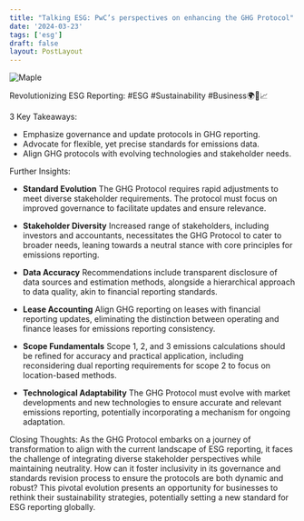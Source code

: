 ```yaml
---
title: "Talking ESG: PwC’s perspectives on enhancing the GHG Protocol"
date: '2024-03-23'
tags: ['esg']
draft: false
layout: PostLayout
---
```


<div className="flex justify-center">
<div className="my-1 w-full px-2 xl:my-1 xl:w-1/2 xl:px-2">
    <img src="https://willpolesa.pythonanywhere.com/static/podcast_thumbnails/recLw7fmz24Lprsmxpodcast_thumbnail.png" alt="Maple" className="mx-auto h-58 w-auto" />
</div>
</div>

Revolutionizing ESG Reporting: #ESG #Sustainability #Business🌍💼📈

3 Key Takeaways:
- Emphasize governance and update protocols in GHG reporting.
- Advocate for flexible, yet precise standards for emissions data.
- Align GHG protocols with evolving technologies and stakeholder needs.

Further Insights:

- **Standard Evolution** 
The GHG Protocol requires rapid adjustments to meet diverse stakeholder requirements. The protocol must focus on improved governance to facilitate updates and ensure relevance.

- **Stakeholder Diversity**
Increased range of stakeholders, including investors and accountants, necessitates the GHG Protocol to cater to broader needs, leaning towards a neutral stance with core principles for emissions reporting.

- **Data Accuracy** 
Recommendations include transparent disclosure of data sources and estimation methods, alongside a hierarchical approach to data quality, akin to financial reporting standards.

- **Lease Accounting** 
Align GHG reporting on leases with financial reporting updates, eliminating the distinction between operating and finance leases for emissions reporting consistency.

- **Scope Fundamentals** 
Scope 1, 2, and 3 emissions calculations should be refined for accuracy and practical application, including reconsidering dual reporting requirements for scope 2 to focus on location-based methods.

- **Technological Adaptability** 
The GHG Protocol must evolve with market developments and new technologies to ensure accurate and relevant emissions reporting, potentially incorporating a mechanism for ongoing adaptation.

Closing Thoughts:
As the GHG Protocol embarks on a journey of transformation to align with the current landscape of ESG reporting, it faces the challenge of integrating diverse stakeholder perspectives while maintaining neutrality. How can it foster inclusivity in its governance and standards revision process to ensure the protocols are both dynamic and robust? This pivotal evolution presents an opportunity for businesses to rethink their sustainability strategies, potentially setting a new standard for ESG reporting globally.
